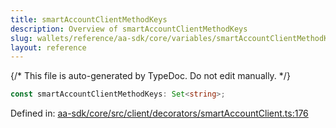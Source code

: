 ```yaml
---
title: smartAccountClientMethodKeys
description: Overview of smartAccountClientMethodKeys
slug: wallets/reference/aa-sdk/core/variables/smartAccountClientMethodKeys
layout: reference
---
```


{/* This file is auto-generated by TypeDoc. Do not edit manually. */}

```ts
const smartAccountClientMethodKeys: Set<string>;
```

Defined in: [aa-sdk/core/src/client/decorators/smartAccountClient.ts:176](https://github.com/alchemyplatform/aa-sdk/blob/153785ddc87beb160382c2bae7dbafa4a66ade9a/aa-sdk/core/src/client/decorators/smartAccountClient.ts#L176)

